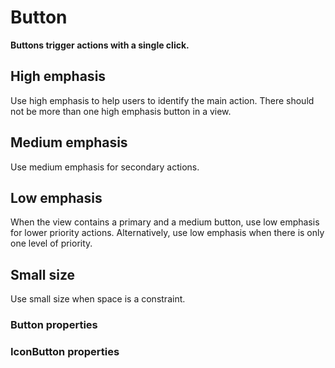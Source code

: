 # Button <ReactStabilityFlag status="stable" />

**Buttons trigger actions with a single click.**

## High emphasis

Use high emphasis to help users to identify the main action.
There should not be more than one high emphasis button in a view.

<DemoBlock orientation="horizontal" demo="emphasis-high" withThemeSwitcher />

## Medium emphasis

Use medium emphasis for secondary actions.

<DemoBlock orientation="horizontal" demo="emphasis-medium" withThemeSwitcher />

## Low emphasis

When the view contains a primary and a medium button, use low emphasis for lower priority actions.
Alternatively, use low emphasis when there is only one level of priority.

<DemoBlock orientation="horizontal" demo="emphasis-low" withThemeSwitcher />

## Small size

Use small size when space is a constraint.

<DemoBlock vAlign="center" demo="small" withThemeSwitcher />

### Button properties

<PropTable component="ButtonRoot" />
<PropTable component="Button" />

### IconButton properties

<PropTable component="IconButton" />
